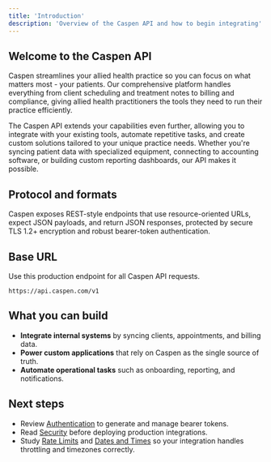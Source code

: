 ```yaml
---
title: 'Introduction'
description: 'Overview of the Caspen API and how to begin integrating'
---
```


## Welcome to the Caspen API

Caspen streamlines your allied health practice so you can focus on what matters most - your patients. Our comprehensive platform handles everything from client scheduling and treatment notes to billing and compliance, giving allied health practitioners the tools they need to run their practice efficiently.

The Caspen API extends your capabilities even further, allowing you to integrate with your existing tools, automate repetitive tasks, and create custom solutions tailored to your unique practice needs. Whether you're syncing patient data with specialized equipment, connecting to accounting software, or building custom reporting dashboards, our API makes it possible.

## Protocol and formats

Caspen exposes REST-style endpoints that use resource-oriented URLs, expect JSON payloads, and return JSON responses, protected by secure TLS 1.2+ encryption and robust bearer-token authentication.

## Base URL

Use this production endpoint for all Caspen API requests.

```plaintext
https://api.caspen.com/v1
```

## What you can build

- **Integrate internal systems** by syncing clients, appointments, and billing data.
- **Power custom applications** that rely on Caspen as the single source of truth.
- **Automate operational tasks** such as onboarding, reporting, and notifications.


## Next steps

- Review [Authentication](authentication) to generate and manage bearer tokens.
- Read [Security](security) before deploying production integrations.
- Study [Rate Limits](rate-limits) and [Dates and Times](dates-times) so your integration handles throttling and timezones correctly.


